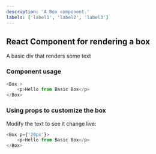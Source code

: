 ```yaml
---
description: 'A Box component.'
labels: ['label1', 'label2', 'label3']
---
```



## React Component for rendering a box

A basic div that renders some text

### Component usage
```js
<Box >
    <p>Hello from Basic Box</p>
</Box>
```

### Using props to customize the box

Modify the text to see it change live:
```js live
<Box p={'20px'}>
    <p>Hello from Basic Box</p>
</Box>
```
